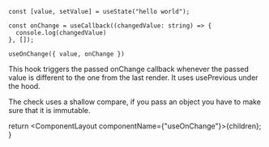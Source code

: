 
```tsx
const [value, setValue] = useState("hello world");

const onChange = useCallback((changedValue: string) => {
  console.log(changedValue)
}, []);

useOnChange({ value, onChange })
```

This hook triggers the passed onChange callback whenever the passed value is different to the one from the last render. It uses usePrevious under the hood.

The check uses a shallow compare, if you pass an object you have to make sure that it is immutable.

  return <ComponentLayout componentName={"useOnChange"}>{children}</ComponentLayout>;
}
